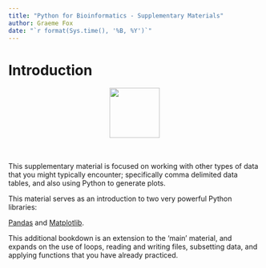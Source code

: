 ```yaml
--- 
title: "Python for Bioinformatics - Supplementary Materials"
author: Graeme Fox
date: "`r format(Sys.time(), '%B, %Y')`"
---
```


# Introduction
<center>
![](images/NEOF_logo.png){height=100px}</center>

<br><br>
This supplementary material is focused on working with other types of data that you might typically encounter; specifically comma delimited data tables, and also using Python to generate plots.

This material serves as an introduction to two very powerful Python libraries:

[Pandas](https://pandas.pydata.org/) and [Matplotlib](https://matplotlib.org/).

This additional bookdown is an extension to the 'main' material, and expands on the use of loops, reading and writing files, subsetting data, and applying functions that you have already practiced.